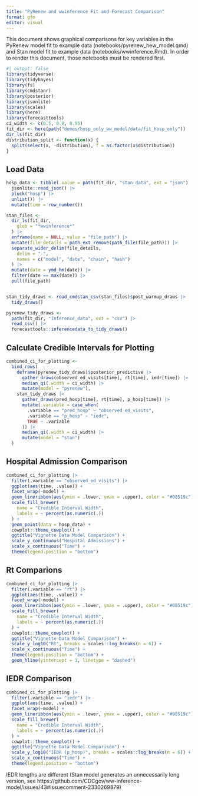 ```yaml
---
title: "PyRenew and wwinference Fit and Forecast Comparison"
format: gfm
editor: visual
---
```


This document shows graphical comparisons for key variables in the PyRenew model fit to example data (notebooks/pyrenew_hew_model.qmd) and Stan model fit to example data (notebooks/wwinference.Rmd). In order to render this document, those notebooks must be rendered first.

```r
#| output: false
library(tidyverse)
library(tidybayes)
library(fs)
library(cmdstanr)
library(posterior)
library(jsonlite)
library(scales)
library(here)
library(forecasttools)
ci_width <- c(0.5, 0.8, 0.95)
fit_dir <- here(path("demos/hosp_only_ww_model/data/fit_hosp_only"))
dir_ls(fit_dir)
distribution_split <- function(x) {
  split(select(x, -distribution), f = as.factor(x$distribution))
}
```

## Load Data

```r
hosp_data <- tibble(.value = path(fit_dir, "stan_data", ext = "json") |>
  jsonlite::read_json() |>
  pluck("hosp") |>
  unlist()) |>
  mutate(time = row_number())

stan_files <-
  dir_ls(fit_dir,
    glob = "*wwinference*"
  ) |>
  enframe(name = NULL, value = "file_path") |>
  mutate(file_details = path_ext_remove(path_file(file_path))) |>
  separate_wider_delim(file_details,
    delim = "-",
    names = c("model", "date", "chain", "hash")
  ) |>
  mutate(date = ymd_hm(date)) |>
  filter(date == max(date)) |>
  pull(file_path)


stan_tidy_draws <- read_cmdstan_csv(stan_files)$post_warmup_draws |>
  tidy_draws()

pyrenew_tidy_draws <-
  path(fit_dir, "inference_data", ext = "csv") |>
  read_csv() |>
  forecasttools::inferencedata_to_tidy_draws()
```

## Calculate Credible Intervals for Plotting

```r
combined_ci_for_plotting <-
  bind_rows(
    deframe(pyrenew_tidy_draws)$posterior_predictive |>
      gather_draws(observed_ed_visits[time], rt[time], iedr[time]) |>
      median_qi(.width = ci_width) |>
      mutate(model = "pyrenew"),
    stan_tidy_draws |>
      gather_draws(pred_hosp[time], rt[time], p_hosp[time]) |>
      mutate(.variable = case_when(
        .variable == "pred_hosp" ~ "observed_ed_visits",
        .variable == "p_hosp" ~ "iedr",
        TRUE ~ .variable
      )) |>
      median_qi(.width = ci_width) |>
      mutate(model = "stan")
  )
```

## Hospital Admission Comparison

```r
combined_ci_for_plotting |>
  filter(.variable == "observed_ed_visits") |>
  ggplot(aes(time, .value)) +
  facet_wrap(~model) +
  geom_lineribbon(aes(ymin = .lower, ymax = .upper), color = "#08519c") +
  scale_fill_brewer(
    name = "Credible Interval Width",
    labels = ~ percent(as.numeric(.))
  ) +
  geom_point(data = hosp_data) +
  cowplot::theme_cowplot() +
  ggtitle("Vignette Data Model Comparison") +
  scale_y_continuous("Hospital Admissions") +
  scale_x_continuous("Time") +
  theme(legend.position = "bottom")
```

## Rt Comparions

```r
combined_ci_for_plotting |>
  filter(.variable == "rt") |>
  ggplot(aes(time, .value)) +
  facet_wrap(~model) +
  geom_lineribbon(aes(ymin = .lower, ymax = .upper), color = "#08519c") +
  scale_fill_brewer(
    name = "Credible Interval Width",
    labels = ~ percent(as.numeric(.))
  ) +
  cowplot::theme_cowplot() +
  ggtitle("Vignette Data Model Comparison") +
  scale_y_log10("Rt", breaks = scales::log_breaks(n = 6)) +
  scale_x_continuous("Time") +
  theme(legend.position = "bottom") +
  geom_hline(yintercept = 1, linetype = "dashed")
```

## IEDR Comparison

```r
combined_ci_for_plotting |>
  filter(.variable == "iedr") |>
  ggplot(aes(time, .value)) +
  facet_wrap(~model) +
  geom_lineribbon(aes(ymin = .lower, ymax = .upper), color = "#08519c") +
  scale_fill_brewer(
    name = "Credible Interval Width",
    labels = ~ percent(as.numeric(.))
  ) +
  cowplot::theme_cowplot() +
  ggtitle("Vignette Data Model Comparison") +
  scale_y_log10("IEDR (p_hosp)", breaks = scales::log_breaks(n = 6)) +
  scale_x_continuous("Time") +
  theme(legend.position = "bottom")
```

IEDR lengths are different (Stan model generates an unnecessarily long version, see https://github.com/CDCgov/ww-inference-model/issues/43#issuecomment-2330269879)
